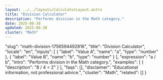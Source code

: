 ```yaml
---
layout: ../../layouts/CalculatorLayout.astro
title: "Division Calculator"
description: "Performs division in the Math category."
date: 2025-08-30
updated: 2025-08-30
cluster: "Math"
---
```


  "slug": "math-division-1756594492816",
  "title": "Division Calculator",
  "locale": "en",
  "inputs": [
    {
      "label": "Value A",
      "name": "a",
      "type": "number"
    },
    {
      "label": "Value B",
      "name": "b",
      "type": "number"
    }
  ],
  "expression": "a / b",
  "intro": "Performs division in the Math category.",
  "examples": [
    {
      "description": "8 / 4 = 2"
    }
  ],
  "faqs": [],
  "disclaimer": "Educational information, not professional advice.",
  "cluster": "Math",
  "related": []
}

<Calculator schema={schema} />

